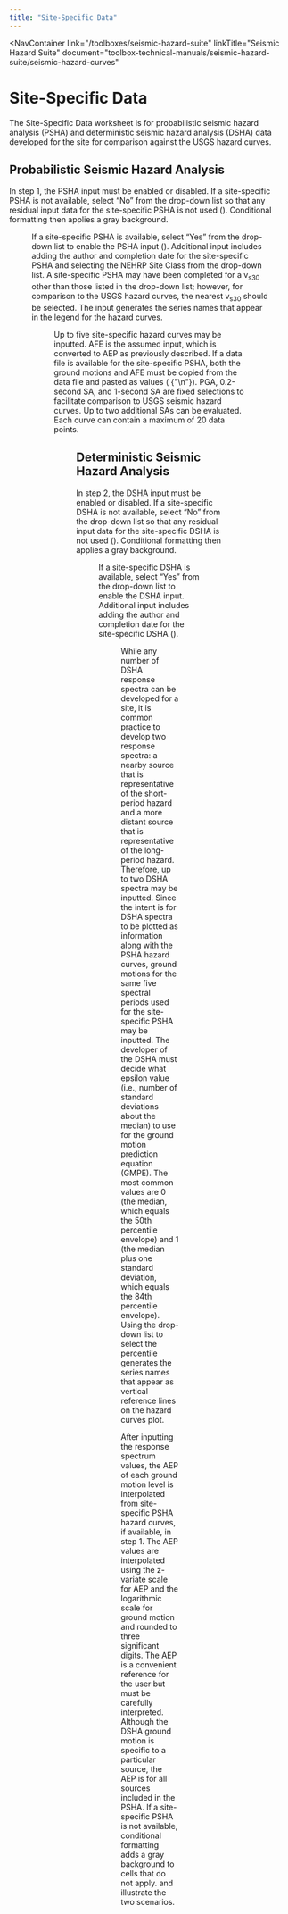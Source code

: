 ```yaml
---
title: "Site-Specific Data"
---
```



<NavContainer 
  link="/toolboxes/seismic-hazard-suite"
  linkTitle="Seismic Hazard Suite"
  document="toolbox-technical-manuals/seismic-hazard-suite/seismic-hazard-curves"
></NavContainer>

# Site-Specific Data

The Site-Specific Data worksheet is for probabilistic seismic hazard analysis (PSHA) and deterministic seismic hazard analysis (DSHA) data developed
for the site for comparison against the USGS hazard curves.

## Probabilistic Seismic Hazard Analysis

In step 1, the PSHA input must be enabled or disabled. If a site-specific PSHA is not available, select “No” from the drop-down list so that any
residual input data for the site-specific PSHA is not used (<FigReference figKey="figure-21" />). Conditional formatting then applies a gray
background.

<Figure
  figKey="figure-21"
  src="figures/toolbox-technical-manuals/seismic-hazard-suite/seismic-hazard-curves/v1.0/figures/figure21.png"
  alt="Step 1 of Site-Specific Data worksheet: Site-specific PSHA input."
  caption="Step 1 of Site-Specific Data worksheet: Site-specific PSHA input."
/>

If a site-specific PSHA is available, select “Yes” from the drop-down list to enable the PSHA input (<FigReference figKey="figure-22" />). Additional
input includes adding the author and completion date for the site-specific PSHA and selecting the NEHRP Site Class from the drop-down list. A
site-specific PSHA may have been completed for a v<sub>s</sub><sub>30</sub> other than those listed in the drop-down list; however, for comparison to
the USGS hazard curves, the nearest v<sub>s</sub><sub>30</sub> should be selected. The input generates the series names that appear in the legend for
the hazard curves.

<Figure
  figKey="figure-22"
  src="figures/toolbox-technical-manuals/seismic-hazard-suite/seismic-hazard-curves/v1.0/figures/figure22.png"
  alt="Step 2 of Site-Specific Data worksheet: Disable DSHA input."
  caption="Step 2 of Site-Specific Data worksheet: Disable DSHA input."
/>

Up to five site-specific hazard curves may be inputted. AFE is the assumed input, which is converted to AEP as previously described. If a data file is
available for the site-specific PSHA, both the ground motions and AFE must be copied from the data file and pasted as values (
{"\n"}<FigReference figKey="figure-23" />). PGA, 0.2-second SA, and 1-second SA are fixed selections to facilitate comparison to USGS seismic hazard
curves. Up to two additional SAs can be evaluated. Each curve can contain a maximum of 20 data points.

<Figure
  figKey="figure-23"
  src="figures/toolbox-technical-manuals/seismic-hazard-suite/seismic-hazard-curves/v1.0/figures/figure23.png"
  alt="Step 2 of Site-Specific Data worksheet: Enable DSHA input."
  caption="Step 2 of Site-Specific Data worksheet: Enable DSHA input."
/>

## Deterministic Seismic Hazard Analysis

In step 2, the DSHA input must be enabled or disabled. If a site-specific DSHA is not available, select “No” from the drop-down list so that any
residual input data for the site-specific DSHA is not used (<FigReference figKey="figure-24" />). Conditional formatting then applies a gray
background.

<Figure
  figKey="figure-24"
  src="figures/toolbox-technical-manuals/seismic-hazard-suite/seismic-hazard-curves/v1.0/figures/figure24.png"
  alt="Step 2 of Site-Specific Data worksheet: DSHA input with site-specific PSHA."
  caption="Step 2 of Site-Specific Data worksheet: DSHA input with site-specific PSHA."
/>

If a site-specific DSHA is available, select “Yes” from the drop-down list to enable the DSHA input. Additional input includes adding the author and
completion date for the site-specific DSHA (<FigReference figKey="figure-25" />).

<Figure
  figKey="figure-25"
  src="figures/toolbox-technical-manuals/seismic-hazard-suite/seismic-hazard-curves/v1.0/figures/figure25.png"
  alt="Step 2 of Site-Specific Data worksheet: DSHA input without site-specific PSHA."
  caption="Step 2 of Site-Specific Data worksheet: DSHA input without site-specific PSHA."
/>

While any number of DSHA response spectra can be developed for a site, it is common practice to develop two response spectra: a nearby source that is
representative of the short-period hazard and a more distant source that is representative of the long-period hazard. Therefore, up to two DSHA
spectra may be inputted. Since the intent is for DSHA spectra to be plotted as information along with the PSHA hazard curves, ground motions for the
same five spectral periods used for the site-specific PSHA may be inputted. The developer of the DSHA must decide what epsilon value (i.e., number of
standard deviations about the median) to use for the ground motion prediction equation (GMPE). The most common values are 0 (the median, which equals
the 50th percentile envelope) and 1 (the median plus one standard deviation, which equals the 84th percentile envelope). Using the drop-down list to
select the percentile generates the series names that appear as vertical reference lines on the hazard curves plot.

After inputting the response spectrum values, the AEP of each ground motion level is interpolated from site-specific PSHA hazard curves, if available,
in step 1. The AEP values are interpolated using the z-variate scale for AEP and the logarithmic scale for ground motion and rounded to three
significant digits. The AEP is a convenient reference for the user but must be carefully interpreted. Although the DSHA ground motion is specific to a
particular source, the AEP is for all sources included in the PSHA. If a site-specific PSHA is not available, conditional formatting adds a gray
background to cells that do not apply. <FigReference figKey="figure-26" /> and <FigReference figKey="figure-27" /> illustrate the two scenarios.

<Figure
  figKey="figure-26"
  src="figures/toolbox-technical-manuals/seismic-hazard-suite/seismic-hazard-curves/v1.0/figures/figure26.png"
  alt="Hazard Curves worksheet: Summary table for PGA for long-term dataset."
  caption="Hazard Curves worksheet: Summary table for PGA for long-term dataset."
/>

<Figure
  figKey="figure-27"
  src="figures/toolbox-technical-manuals/seismic-hazard-suite/seismic-hazard-curves/v1.0/figures/figure27.png"
  alt="Hazard Curves worksheet: Summary table for PGA for long-term and short-term datasets."
  caption="Hazard Curves worksheet: Summary table for PGA for long-term and short-term datasets."
/>

<CitationFootnote />
